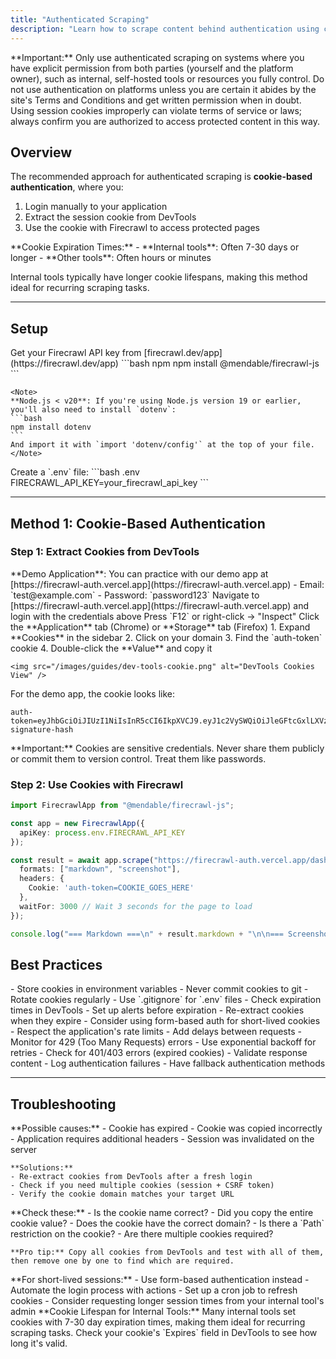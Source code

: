 ```yaml
---
title: "Authenticated Scraping"
description: "Learn how to scrape content behind authentication using cookies"
---
```


<Warning>
**Important:** Only use authenticated scraping on systems where you have explicit permission from both parties (yourself and the platform owner), such as internal, self-hosted tools or resources you fully control. Do not use authentication on platforms unless you are certain it abides by the site's Terms and Conditions and get written permission when in doubt. Using session cookies improperly can violate terms of service or laws; always confirm you are authorized to access protected content in this way.
</Warning>

## Overview

The recommended approach for authenticated scraping is **cookie-based authentication**, where you:
1. Login manually to your application
2. Extract the session cookie from DevTools
3. Use the cookie with Firecrawl to access protected pages

<Note>
**Cookie Expiration Times:**
- **Internal tools**: Often 7-30 days or longer
- **Other tools**: Often hours or minutes

Internal tools typically have longer cookie lifespans, making this method ideal for recurring scraping tasks.
</Note>

---

## Setup

<Steps>
  <Step title="Get API Key">
    Get your Firecrawl API key from [firecrawl.dev/app](https://firecrawl.dev/app)
  </Step>

  <Step title="Install Dependencies">
    ```bash npm
    npm install @mendable/firecrawl-js
    ```

    <Note>
    **Node.js < v20**: If you're using Node.js version 19 or earlier, you'll also need to install `dotenv`:
    ```bash
    npm install dotenv
    ```
    And import it with `import 'dotenv/config'` at the top of your file.
    </Note>
  </Step>

  <Step title="Configure Environment">
    Create a `.env` file:
    ```bash .env
    FIRECRAWL_API_KEY=your_firecrawl_api_key
    ```
  </Step>
</Steps>

---

## Method 1: Cookie-Based Authentication

### Step 1: Extract Cookies from DevTools

<Note>
**Demo Application**: You can practice with our demo app at [https://firecrawl-auth.vercel.app](https://firecrawl-auth.vercel.app)
- Email: `test@example.com`
- Password: `password123`
</Note>

<Steps>
  <Step title="Login to Your Application">
    Navigate to [https://firecrawl-auth.vercel.app](https://firecrawl-auth.vercel.app) and login with the credentials above
  </Step>

  <Step title="Open DevTools">
    Press `F12` or right-click → "Inspect"
  </Step>

  <Step title="Navigate to Application Tab">
    Click the **Application** tab (Chrome) or **Storage** tab (Firefox)
  </Step>

  <Step title="Find and Copy Cookie">
    1. Expand **Cookies** in the sidebar
    2. Click on your domain
    3. Find the `auth-token` cookie
    4. Double-click the **Value** and copy it

    <img src="/images/guides/dev-tools-cookie.png" alt="DevTools Cookies View" />
  </Step>
</Steps>

For the demo app, the cookie looks like:
```
auth-token=eyJhbGciOiJIUzI1NiIsInR5cCI6IkpXVCJ9.eyJ1c2VySWQiOiJleGFtcGxlLXVzZXItaWQiLCJlbWFpbCI6InRlc3RAZXhhbXBsZS5jb20ifQ.example-signature-hash
```

<Warning>
**Important:** Cookies are sensitive credentials. Never share them publicly or commit them to version control. Treat them like passwords.
</Warning>

### Step 2: Use Cookies with Firecrawl

```typescript
import FirecrawlApp from "@mendable/firecrawl-js";

const app = new FirecrawlApp({
  apiKey: process.env.FIRECRAWL_API_KEY
});

const result = await app.scrape("https://firecrawl-auth.vercel.app/dashboard", {
  formats: ["markdown", "screenshot"],
  headers: {
    Cookie: 'auth-token=COOKIE_GOES_HERE'
  },
  waitFor: 3000 // Wait 3 seconds for the page to load
});

console.log("=== Markdown ===\n" + result.markdown + "\n\n=== Screenshot URL ===\n" + result.screenshot);
```

## Best Practices

<CardGroup cols={2}>
  <Card title="Cookie Security" icon="lock">
    - Store cookies in environment variables
    - Never commit cookies to git
    - Rotate cookies regularly
    - Use `.gitignore` for `.env` files
  </Card>

  <Card title="Cookie Expiration" icon="clock">
    - Check expiration times in DevTools
    - Set up alerts before expiration
    - Re-extract cookies when they expire
    - Consider using form-based auth for short-lived cookies
  </Card>

  <Card title="Rate Limiting" icon="gauge">
    - Respect the application's rate limits
    - Add delays between requests
    - Monitor for 429 (Too Many Requests) errors
    - Use exponential backoff for retries
  </Card>

  <Card title="Error Handling" icon="shield">
    - Check for 401/403 errors (expired cookies)
    - Validate response content
    - Log authentication failures
    - Have fallback authentication methods
  </Card>
</CardGroup>

---

## Troubleshooting

<AccordionGroup>
  <Accordion title="Getting 401 Unauthorized Errors" icon="ban">
    **Possible causes:**
    - Cookie has expired
    - Cookie was copied incorrectly
    - Application requires additional headers
    - Session was invalidated on the server

    **Solutions:**
    - Re-extract cookies from DevTools after a fresh login
    - Check if you need multiple cookies (session + CSRF token)
    - Verify the cookie domain matches your target URL
  </Accordion>

  <Accordion title="Cookie Not Working" icon="cookie-bite">
    **Check these:**
    - Is the cookie name correct?
    - Did you copy the entire cookie value?
    - Does the cookie have the correct domain?
    - Is there a `Path` restriction on the cookie?
    - Are there multiple cookies required?

    **Pro tip:** Copy all cookies from DevTools and test with all of them, then remove one by one to find which are required.
  </Accordion>

  <Accordion title="Session Expires Too Quickly" icon="hourglass">
    **For short-lived sessions:**
    - Use form-based authentication instead
    - Automate the login process with actions
    - Set up a cron job to refresh cookies
    - Consider requesting longer session times from your internal tool's admin
  </Accordion>
</AccordionGroup>


<Note>
**Cookie Lifespan for Internal Tools:** Many internal tools set cookies with 7-30 day expiration times, making them ideal for recurring scraping tasks. Check your cookie's `Expires` field in DevTools to see how long it's valid.
</Note>